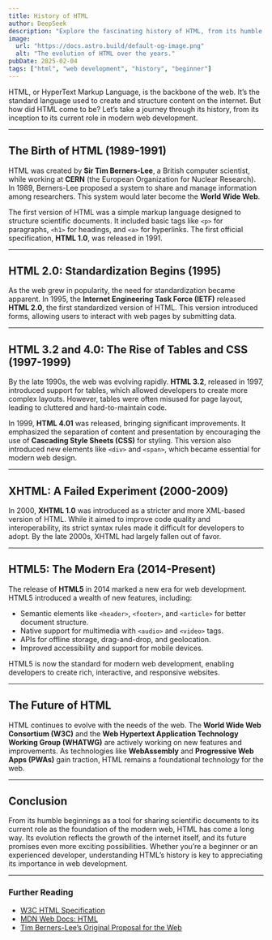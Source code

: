 ```yaml
---
title: History of HTML  
author: DeepSeek  
description: "Explore the fascinating history of HTML, from its humble beginnings to its role in shaping the modern web."  
image:  
  url: "https://docs.astro.build/default-og-image.png"  
  alt: "The evolution of HTML over the years."  
pubDate: 2025-02-04  
tags: ["html", "web development", "history", "beginner"]  
---
```




HTML, or HyperText Markup Language, is the backbone of the web. It’s the standard language used to create and structure content on the internet. But how did HTML come to be? Let’s take a journey through its history, from its inception to its current role in modern web development.

---

## The Birth of HTML (1989-1991)

HTML was created by **Sir Tim Berners-Lee**, a British computer scientist, while working at **CERN** (the European Organization for Nuclear Research). In 1989, Berners-Lee proposed a system to share and manage information among researchers. This system would later become the **World Wide Web**.

The first version of HTML was a simple markup language designed to structure scientific documents. It included basic tags like `<p>` for paragraphs, `<h1>` for headings, and `<a>` for hyperlinks. The first official specification, **HTML 1.0**, was released in 1991.

---

## HTML 2.0: Standardization Begins (1995)

As the web grew in popularity, the need for standardization became apparent. In 1995, the **Internet Engineering Task Force (IETF)** released **HTML 2.0**, the first standardized version of HTML. This version introduced forms, allowing users to interact with web pages by submitting data.

---

## HTML 3.2 and 4.0: The Rise of Tables and CSS (1997-1999)

By the late 1990s, the web was evolving rapidly. **HTML 3.2**, released in 1997, introduced support for tables, which allowed developers to create more complex layouts. However, tables were often misused for page layout, leading to cluttered and hard-to-maintain code.

In 1999, **HTML 4.01** was released, bringing significant improvements. It emphasized the separation of content and presentation by encouraging the use of **Cascading Style Sheets (CSS)** for styling. This version also introduced new elements like `<div>` and `<span>`, which became essential for modern web design.

---

## XHTML: A Failed Experiment (2000-2009)

In 2000, **XHTML 1.0** was introduced as a stricter and more XML-based version of HTML. While it aimed to improve code quality and interoperability, its strict syntax rules made it difficult for developers to adopt. By the late 2000s, XHTML had largely fallen out of favor.

---

## HTML5: The Modern Era (2014-Present)

The release of **HTML5** in 2014 marked a new era for web development. HTML5 introduced a wealth of new features, including:

- Semantic elements like `<header>`, `<footer>`, and `<article>` for better document structure.
- Native support for multimedia with `<audio>` and `<video>` tags.
- APIs for offline storage, drag-and-drop, and geolocation.
- Improved accessibility and support for mobile devices.

HTML5 is now the standard for modern web development, enabling developers to create rich, interactive, and responsive websites.

---

## The Future of HTML

HTML continues to evolve with the needs of the web. The **World Wide Web Consortium (W3C)** and the **Web Hypertext Application Technology Working Group (WHATWG)** are actively working on new features and improvements. As technologies like **WebAssembly** and **Progressive Web Apps (PWAs)** gain traction, HTML remains a foundational technology for the web.

---

## Conclusion

From its humble beginnings as a tool for sharing scientific documents to its current role as the foundation of the modern web, HTML has come a long way. Its evolution reflects the growth of the internet itself, and its future promises even more exciting possibilities. Whether you’re a beginner or an experienced developer, understanding HTML’s history is key to appreciating its importance in web development.

---

### Further Reading
- [W3C HTML Specification](https://www.w3.org/TR/html/)
- [MDN Web Docs: HTML](https://developer.mozilla.org/en-US/docs/Web/HTML)
- [Tim Berners-Lee’s Original Proposal for the Web](https://www.w3.org/History/1989/proposal.html)